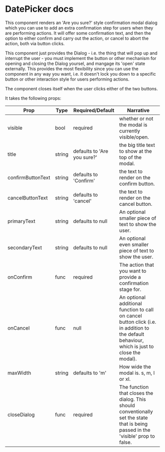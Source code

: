 # DatePicker docs

This component renders an 'Are you sure?' style confirmation modal dialog which you can use to add an extra confirmation step for users when they are performing actions.
It will offer some confirmation text, and then the option to either confirm and carry out the action, or cancel to abort the action, both via button clicks.

This component just provides the Dialog - i.e. the thing that will pop up and interrupt the user - you must implement the button or other mechanism for opening and closing the Dialog yoursel, and mangage its 'open' state externally. 
This provides the most flexibility since you can use the component in any way you want, i.e. it doesn't lock you down to a specific button or other interaction style for users performing actions.

The component closes itself when the user clicks either of the two buttons.

It takes the following props:

| Prop   |Type | Required/Default | Narrative
| -------|-----|------------------|--------------------        
| visible | bool | required | whether or not the modal is currently visible/open.
| title | string | defaults to 'Are you sure?' | the big title text to show at the top of the modal.
| confirmButtonText | string | defaults to 'Confirm' | the text to render on the confirm button.
| cancelButtonText | string | defaults to 'cancel' | the text to render on the cancel button.
| primaryText | string | defaults to null | An optional smaller piece of text to show the user.
| secondaryText | string | defaults to null | An optional even smaller piece of text to show the user.
| onConfirm | func | required | The action that you want to provide a confirmation stage for.
| onCancel | func | null | An optional additional function to call on cancel button click (i.e. in addition to the default behaviour, which is just to close the modal).
| maxWidth | string | defaults to 'm' | How wide the modal is. s, m, l or xl.
| closeDialog | func | required | The function that closes the dialog. This should conventionally set the state that is being passed in the 'visible' prop to false.